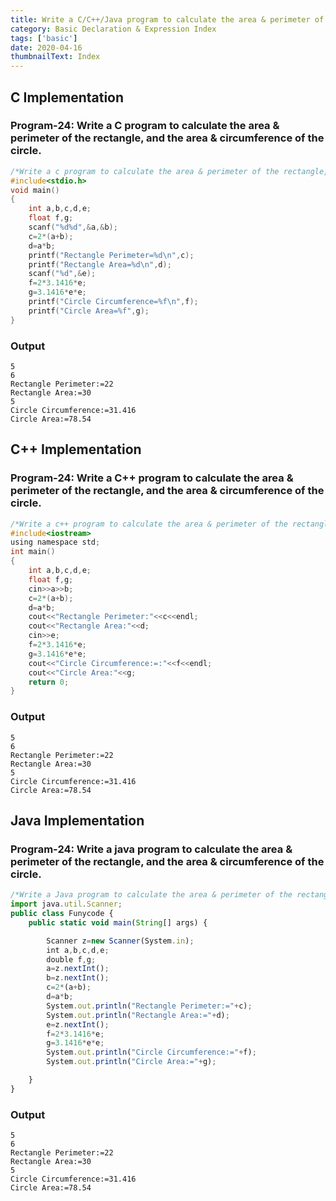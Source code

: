 ```yaml
---
title: Write a C/C++/Java program to calculate the area & perimeter of the rectangle, and the area & circumference of the circle.
category: Basic Declaration & Expression Index
tags: ['basic']
date: 2020-04-16
thumbnailText: Index
---
```


## C Implementation
### Program-24: Write a C program to calculate the area & perimeter of the rectangle, and the area & circumference of the circle.
```c
/*Write a c program to calculate the area & perimeter of the rectangle, and the area & circumference of the circle.*/
#include<stdio.h>
void main()
{
    int a,b,c,d,e;
    float f,g;
    scanf("%d%d",&a,&b);
    c=2*(a+b);
    d=a*b;
    printf("Rectangle Perimeter=%d\n",c);
    printf("Rectangle Area=%d\n",d);
    scanf("%d",&e);
    f=2*3.1416*e;
    g=3.1416*e*e;
    printf("Circle Circumference=%f\n",f);
    printf("Circle Area=%f",g);
}
```
### Output
```
5
6
Rectangle Perimeter:=22
Rectangle Area:=30
5
Circle Circumference:=31.416
Circle Area:=78.54
```

## C++ Implementation
### Program-24: Write a C++ program to calculate the area & perimeter of the rectangle, and the area & circumference of the circle.
```c
/*Write a c++ program to calculate the area & perimeter of the rectangle, and the area & circumference of the circle.*/
#include<iostream>
using namespace std;
int main()
{
    int a,b,c,d,e;
    float f,g;
    cin>>a>>b;
    c=2*(a+b);
    d=a*b;
    cout<<"Rectangle Perimeter:"<<c<<endl;
    cout<<"Rectangle Area:"<<d;
    cin>>e;
    f=2*3.1416*e;
    g=3.1416*e*e;
    cout<<"Circle Circumference:=:"<<f<<endl;
    cout<<"Circle Area:"<<g;
    return 0;
}
```
### Output
```
5
6
Rectangle Perimeter:=22
Rectangle Area:=30
5
Circle Circumference:=31.416
Circle Area:=78.54
```

## Java Implementation
### Program-24: Write a java program to calculate the area & perimeter of the rectangle, and the area & circumference of the circle.
```js
/*Write a Java program to calculate the area & perimeter of the rectangle, and the area & circumference of the circle.*/
import java.util.Scanner;
public class Funycode {
    public static void main(String[] args) {

        Scanner z=new Scanner(System.in);
        int a,b,c,d,e;
        double f,g;
        a=z.nextInt();
        b=z.nextInt();
        c=2*(a+b);
        d=a*b;
        System.out.println("Rectangle Perimeter:="+c);
        System.out.println("Rectangle Area:="+d);
        e=z.nextInt();
        f=2*3.1416*e;
        g=3.1416*e*e;
        System.out.println("Circle Circumference:="+f);
        System.out.println("Circle Area:="+g);

    }
}
```
### Output
```
5
6
Rectangle Perimeter:=22
Rectangle Area:=30
5
Circle Circumference:=31.416
Circle Area:=78.54
```
